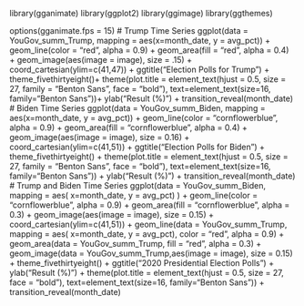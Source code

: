 library(gganimate)
library(ggplot2)
library(ggimage)
library(ggthemes)

options(gganimate.fps = 15)
# Trump Time Series
ggplot(data = YouGov_summ_Trump, mapping = aes(x=month_date, y = avg_pct)) + 
  geom_line(color = "red", alpha = 0.9) +
  geom_area(fill = "red", alpha = 0.4) +
  geom_image(aes(image = image), size = .15) +
  coord_cartesian(ylim=c(41,47)) + 
  ggtitle("Election Polls for Trump") + 
  theme_fivethirtyeight()+
  theme(plot.title = element_text(hjust = 0.5,
                                  size = 27,
                                  family = "Benton Sans", face = "bold"),
        text=element_text(size=16,  family="Benton Sans"))+
  ylab("Result (%)") + 
  transition_reveal(month_date)
# Biden Time Series
ggplot(data = YouGov_summ_Biden, mapping = aes(x=month_date, y = avg_pct)) +
  geom_line(color = "cornflowerblue", alpha = 0.9) +
  geom_area(fill = "cornflowerblue", alpha = 0.4) +
  geom_image(aes(image = image), size = 0.16) +
  coord_cartesian(ylim=c(41,51)) +
  ggtitle("Election Polls for Biden") +
  theme_fivethirtyeight() +
  theme(plot.title = element_text(hjust = 0.5,
                                  size = 27,
                                  family = "Benton Sans", face = "bold"),
        text=element_text(size=16,  family="Benton Sans")) +
  ylab("Result (%)") + 
  transition_reveal(month_date) 
# Trump and Biden Time Series
ggplot(data = YouGov_summ_Biden, 
       mapping = aes(
         x=month_date, 
         y = avg_pct)
       ) +
  geom_line(color = "cornflowerblue", 
            alpha = 0.9) +
  geom_area(fill = "cornflowerblue", 
            alpha = 0.3) +
  geom_image(aes(image = image),
             size = 0.15) +
  coord_cartesian(ylim=c(41,51)) +
  geom_line(data = YouGov_summ_Trump,
            mapping = aes(
              x=month_date, y = avg_pct),
            color = "red", 
            alpha = 0.9) +
  geom_area(data = YouGov_summ_Trump, fill = "red", alpha = 0.3) +
  geom_image(data = YouGov_summ_Trump,aes(image = image),
             size = 0.15) +
  theme_fivethirtyeight() +
  ggtitle("2020 Presidential Election Polls") + 
  ylab("Result (%)") + 
  theme(plot.title = element_text(hjust = 0.5, size = 27, face = "bold"),
        text=element_text(size=16,  family="Benton Sans")) +
  transition_reveal(month_date)
